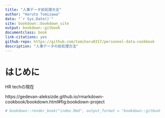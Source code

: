 ```yaml
---
title: "人事データ前処理大全"
author: "Haruto Tomizawa"
data: "`r Sys.Date()`"
site: bookdown::bookdown_site
output: bookdown::gitbook
documentclass: book
link-citations: yes
github-repo: https://github.com/tomiharu0317/personnel-data-cookbook
description: "人事データの前処理方法"
---
```


# はじめに {-}

HR techの現在

https://gedevan-aleksizde.github.io/rmarkdown-cookbook/bookdown.html#fig:bookdown-project

```r
# bookdown::render_book("index.Rmd", output_format = "bookdown::gitbook")
```

